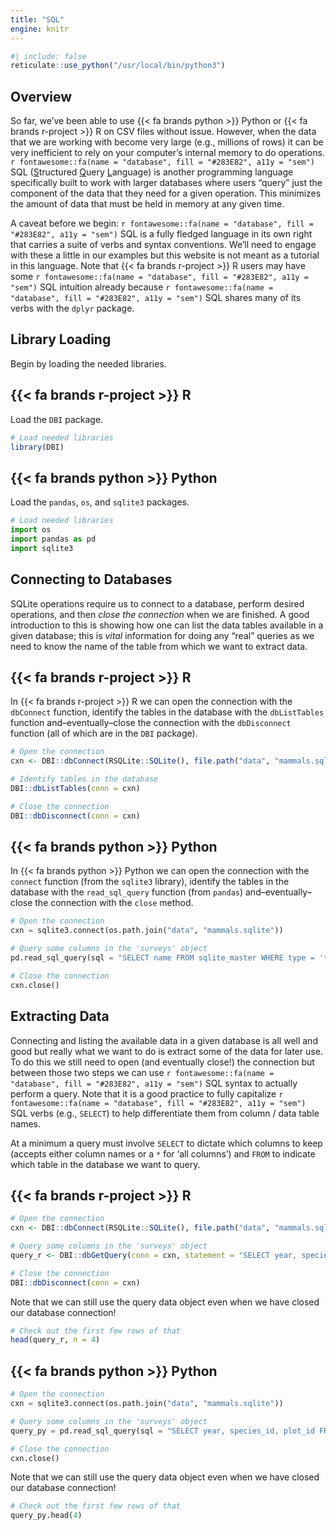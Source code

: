 ```yaml
---
title: "SQL"
engine: knitr
---
```


```r
#| include: false
reticulate::use_python("/usr/local/bin/python3")
```

## Overview

So far, we've been able to use [{{< fa brands python >}} Python]{.py} or [{{< fa brands r-project >}} R]{.r} on CSV files without issue. However, when the data that we are working with become very large (e.g., millions of rows) it can be very inefficient to rely on your computer's internal memory to do operations. `r fontawesome::fa(name = "database", fill = "#283E82", a11y = "sem")` [SQL]{.sql} (<u>S</u>tructured <u>Q</u>uery <u>L</u>anguage) is another programming language specifically built to work with larger databases where users "query" just the component of the data that they need for a given operation. This minimizes the amount of data that must be held in memory at any given time.

A caveat before we begin: `r fontawesome::fa(name = "database", fill = "#283E82", a11y = "sem")` [SQL]{.sql} is a fully fledged language in its own right that carries a suite of verbs and syntax conventions. We'll need to engage with these a little in our examples but this website is not meant as a tutorial in this language. Note that [{{< fa brands r-project >}} R]{.r} users may have some `r fontawesome::fa(name = "database", fill = "#283E82", a11y = "sem")` [SQL]{.sql} intuition already because `r fontawesome::fa(name = "database", fill = "#283E82", a11y = "sem")` [SQL]{.sql} shares many of its verbs with the `dplyr` package.

## Library Loading

Begin by loading the needed libraries.

:::panel-tabset
## [{{< fa brands r-project >}} R]{.r}

Load the `DBI` package.

```r
# Load needed libraries
library(DBI)
```

## [{{< fa brands python >}} Python]{.py}

Load the `pandas`, `os`, and `sqlite3` packages.

```python
# Load needed libraries
import os
import pandas as pd
import sqlite3
```
:::

## Connecting to Databases

SQLite operations require us to connect to a database, perform desired operations, and then _close the connection_ when we are finished. A good introduction to this is showing how one can list the data tables available in a given database; this is _vital_ information for doing any "real" queries as we need to know the name of the table from which we want to extract data.

:::panel-tabset
## [{{< fa brands r-project >}} R]{.r}

In [{{< fa brands r-project >}} R]{.r} we can open the connection with the `dbConnect` function, identify the tables in the database with the `dbListTables` function and--eventually--close the connection with the `dbDisconnect` function (all of which are in the `DBI` package).

```r
# Open the connection
cxn <- DBI::dbConnect(RSQLite::SQLite(), file.path("data", "mammals.sqlite"))

# Identify tables in the database
DBI::dbListTables(conn = cxn)

# Close the connection
DBI::dbDisconnect(conn = cxn)
```

## [{{< fa brands python >}} Python]{.py}

In [{{< fa brands python >}} Python]{.py} we can open the connection with the `connect` function (from the `sqlite3` library), identify the tables in the database with the `read_sql_query` function (from `pandas`) and--eventually--close the connection with the `close` method.

```python
# Open the connection
cxn = sqlite3.connect(os.path.join("data", "mammals.sqlite"))

# Query some columns in the 'surveys' object
pd.read_sql_query(sql = "SELECT name FROM sqlite_master WHERE type = 'table'", con = cxn)

# Close the connection
cxn.close()
```
:::

## Extracting Data

Connecting and listing the available data in a given database is all well and good but really what we want to do is extract some of the data for later use. To do this we still need to open (and eventually close!) the connection but between those two steps we can use `r fontawesome::fa(name = "database", fill = "#283E82", a11y = "sem")` [SQL]{.sql} syntax to actually perform a query. Note that it is a good practice to fully capitalize `r fontawesome::fa(name = "database", fill = "#283E82", a11y = "sem")` [SQL]{.sql} verbs (e.g., `SELECT`) to help differentiate them from column / data table names.

At a minimum a query must involve `SELECT` to dictate which columns to keep (accepts either column names or a `*` for 'all columns') and `FROM` to indicate which table in the database we want to query.

:::panel-tabset
## [{{< fa brands r-project >}} R]{.r}

```r
# Open the connection
cxn <- DBI::dbConnect(RSQLite::SQLite(), file.path("data", "mammals.sqlite"))

# Query some columns in the 'surveys' object
query_r <- DBI::dbGetQuery(conn = cxn, statement = "SELECT year, species_id, plot_id FROM surveys")

# Close the connection
DBI::dbDisconnect(conn = cxn)
```

Note that we can still use the query data object even when we have closed our database connection!

```r
# Check out the first few rows of that
head(query_r, n = 4)
```

## [{{< fa brands python >}} Python]{.py}

```python
# Open the connection
cxn = sqlite3.connect(os.path.join("data", "mammals.sqlite"))

# Query some columns in the 'surveys' object
query_py = pd.read_sql_query(sql = "SELECT year, species_id, plot_id FROM surveys", con = cxn)

# Close the connection
cxn.close()
```

Note that we can still use the query data object even when we have closed our database connection!

```python
# Check out the first few rows of that
query_py.head(4)
```
:::

